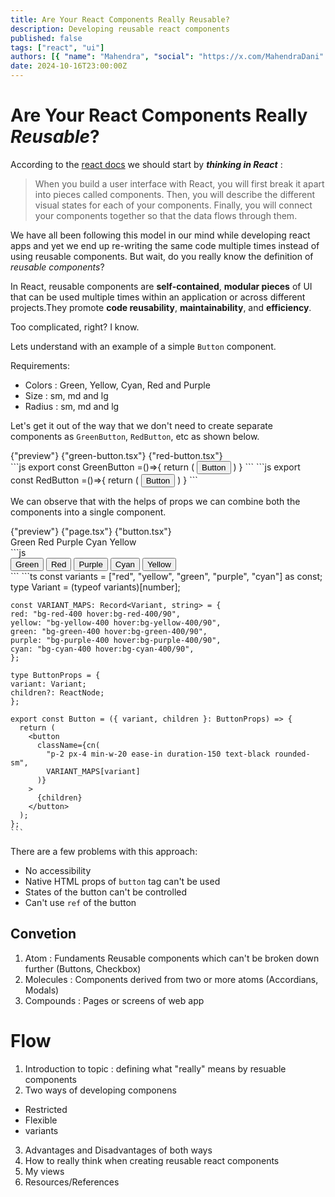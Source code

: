 ```yaml
---
title: Are Your React Components Really Reusable?
description: Developing reusable react components
published: false
tags: ["react", "ui"]
authors: [{ "name": "Mahendra", "social": "https://x.com/MahendraDani" }]
date: 2024-10-16T23:00:00Z
---
```


# Are Your React Components Really **_Reusable_**?

According to the [react docs](https://react.dev/learn/thinking-in-react) we should start by **_thinking in React_** :

> When you build a user interface with React, you will first break it apart into pieces called components. Then, you will describe the different visual states for each of your components. Finally, you will connect your components together so that the data flows through them.

We have all been following this model in our mind while developing react apps and yet we end up re-writing the same code multiple times instead of using reusable components.
But wait, do you really know the definition of _reusable components_?

In React, reusable components are **self-contained**, **modular pieces** of UI that can be used multiple times within an application or across different projects.They promote **code reusability**, **maintainability**, and **efficiency**.

Too complicated, right? I know.

Lets understand with an example of a simple `Button` component.

Requirements:

- Colors : Green, Yellow, Cyan, Red and Purple
- Size : sm, md and lg
- Radius : sm, md and lg

Let's get it out of the way that we don't need to create separate components as `GreenButton`, `RedButton`, etc as shown below.

<div style={{marginTop : "1rem"}}>
<Tabs defaultValue="preview">
  <TabsList>
    <TabsTrigger value="preview">{"preview"}</TabsTrigger>
    <TabsTrigger value="green-button">{"green-button.tsx"}</TabsTrigger>
    <TabsTrigger value="red-button">{"red-button.tsx"}</TabsTrigger>
  </TabsList>
  <TabsContent value="preview">
    <div className="bg-black/70 flex justify-center items-center" style={{height : "12rem"}}>
      <div className="flex justify-center items-center gap-4">
        <div>
          <GreenButtonExample />
        </div>
        <div>
          <RedButtonExample />
        </div>
      </div>
    </div>
  </TabsContent>
  <TabsContent value="green-button">
    ```js
    export const GreenButton =()=>{
      return (
        <button className="bg-green-400 hover:bg-green-400/90 p-2 px-4 min-w-20 ease-in duration-150 text-black rounded-sm">
          Button
        </button>
     )
    }
    ```
  </TabsContent>
  <TabsContent value="red-button">
    ```js
    export const RedButton =()=>{
      return (
        <button className="bg-red-400 hover:bg-red-400/90 p-2 px-4 min-w-20 ease-in duration-150 text-black rounded-sm">
          Button
        </button>
     )
    }
    ```
  </TabsContent>
  </Tabs>
</div>

We can observe that with the helps of props we can combine both the components into a single component.

<div style={{marginTop : "1rem"}}>
<Tabs defaultValue="preview">
  <TabsList>
    <TabsTrigger value="preview">{"preview"}</TabsTrigger>
    <TabsTrigger value="page">{"page.tsx"}</TabsTrigger>
    <TabsTrigger value="button">{"button.tsx"}</TabsTrigger>
  </TabsList>
  <TabsContent value="preview">
    <div className="bg-black/70 flex justify-center items-center" style={{height : "12rem"}}>
      <div className="w-full flex justify-center items-center gap-4">
        <ButtonWithPropsExample variant={"green"}>Green</ButtonWithPropsExample>
        <ButtonWithPropsExample variant={"red"}>Red</ButtonWithPropsExample>
        <ButtonWithPropsExample variant={"purple"}>Purple</ButtonWithPropsExample>
        <ButtonWithPropsExample variant={"cyan"}>Cyan</ButtonWithPropsExample>
        <ButtonWithPropsExample variant={"yellow"}>Yellow</ButtonWithPropsExample>
      </div>
    </div>
  </TabsContent>
  <TabsContent value="page">
    ```js
    <div className="w-full flex justify-center items-center gap-4">
      <Button variant={"green"}>Green</Button>
      <Button variant={"red"}>Red</Button>
      <Button variant={"purple"}>Purple</Button>
      <Button variant={"cyan"}>Cyan</Button>
      <Button variant={"yellow"}>Yellow</Button>
    </div>
    ```
  </TabsContent>
  <TabsContent value="button">
    ```ts
    const variants = ["red", "yellow", "green", "purple", "cyan"] as const;
    type Variant = (typeof variants)[number];

    const VARIANT_MAPS: Record<Variant, string> = {
    red: "bg-red-400 hover:bg-red-400/90",
    yellow: "bg-yellow-400 hover:bg-yellow-400/90",
    green: "bg-green-400 hover:bg-green-400/90",
    purple: "bg-purple-400 hover:bg-purple-400/90",
    cyan: "bg-cyan-400 hover:bg-cyan-400/90",
    };

    type ButtonProps = {
    variant: Variant;
    children?: ReactNode;
    };

    export const Button = ({ variant, children }: ButtonProps) => {
      return (
        <button
          className={cn(
            "p-2 px-4 min-w-20 ease-in duration-150 text-black rounded-sm",
            VARIANT_MAPS[variant]
          )}
        >
          {children}
        </button>
      );
    };
    ```
  </TabsContent>
  </Tabs>
</div>

There are a few problems with this approach:
- No accessibility
- Native HTML props of `button` tag can't be used
- States of the button can't be controlled
- Can't use `ref` of the button

## Convetion

1. Atom : Fundaments Reusable components which can't be broken down further (Buttons, Checkbox)
2. Molecules : Components derived from two or more atoms (Accordians, Modals)
3. Compounds : Pages or screens of web app

# Flow

1. Introduction to topic : defining what "really" means by resuable components
2. Two ways of developing componens

- Restricted
- Flexible
- variants

3. Advantages and Disadvantages of both ways
4. How to really think when creating reusable react components
5. My views
6. Resources/References
